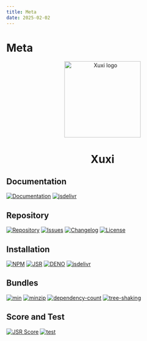 ```yaml
---
title: Meta
date: 2025-02-02
---
```


# **Meta**

<div align="center">
  <img src="https://raw.githubusercontent.com/ilkhoeri/xuxi/e0667835d62fcbf1f2e216dbb79ecf28565c571c/logo.svg" width="200px" align="center" alt="Xuxi logo" />
  <h1 align="center">
    <b>Xuxi</b>
  </h1>
</div>

## **Documentation**

[![Documentation](https://img.shields.io/badge/Docs-3b3b3b.svg?logo=github)](https://ilkhoeri.github.io/xuxi/)
[![jsdelivr](https://img.shields.io/jsdelivr/npm/hm/xuxi?logo=jsdelivr)](https://www.jsdelivr.com/package/npm/xuxi)

## **Repository**

[![Repository](https://img.shields.io/badge/created%20by-@ilkhoeri-4bbaab.svg?logo=github)](https://github.com/ilkhoeri/xuxi)
[![Issues](https://img.shields.io/badge/Issues-red.svg?label=%F0%9F%90%9E)](https://github.com/ilkhoeri/xuxi/issues/new)
[![Changelog](https://img.shields.io/badge/Changelog-green.svg?label=%F0%9F%93%91)](/changelog)
[![License](https://img.shields.io/github/license/ilkhoeri/xuxi)](https://opensource.org/licenses/MIT)

## **Installation**

[![NPM](https://img.shields.io/npm/v/xuxi.svg?logo=npm&logoColor=white&labelColor=cc3534)](https://www.npmjs.com/package/xuxi)
[![JSR](https://jsr.io/badges/@xuxi/xuxi?label=jsr)](https://jsr.io/@xuxi/xuxi)
[![DENO](https://img.shields.io/npm/v/xuxi.svg?logo=deno&logoColor=white&logoSize=auto&label=%20deno&labelColor=blue&color=white)](https://deno.land/x/xuxi)
[![jsdelivr](https://img.shields.io/npm/v/xuxi.svg?logo=jsdelivr&label=jsdelivr&color=fdC72e)](https://www.jsdelivr.com/package/npm/xuxi)

## **Bundles**

[![min](https://badgen.net/bundlephobia/min/xuxi)](https://bundlephobia.com/package/xuxi)
[![minzip](https://badgen.net/bundlephobia/minzip/xuxi)](https://bundlephobia.com/package/xuxi)
[![dependency-count](https://badgen.net/bundlephobia/dependency-count/xuxi)](https://bundlephobia.com/package/xuxi)
[![tree-shaking](https://badgen.net/bundlephobia/tree-shaking/xuxi)](https://bundlephobia.com/package/xuxi)

## **Score and Test**

[![JSR Score](https://jsr.io/badges/@xuxi/xuxi/score?label=score)](https://jsr.io/@xuxi/xuxi)
[![test](https://github.com/ilkhoeri/xuxi/actions/workflows/test.yml/badge.svg)](https://github.com/ilkhoeri/xuxi/actions/workflows/test.yml)
